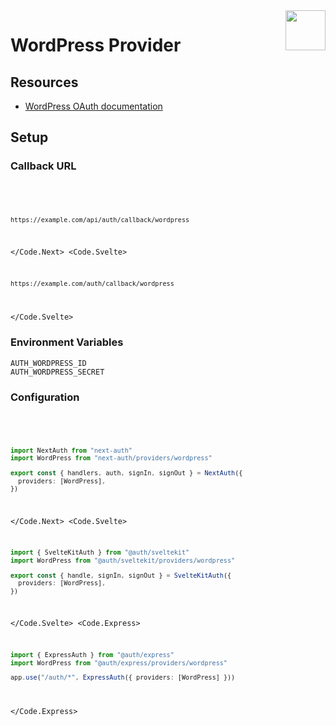 
<img align="right" src="/img/providers/wordpress.svg" height="64" width="64" />

# WordPress Provider

## Resources

- [WordPress OAuth documentation](https://developer.wordpress.com/docs/oauth2/)

## Setup

### Callback URL

<Code>
  <Code.Next>

```bash
https://example.com/api/auth/callback/wordpress
```

  </Code.Next>
  <Code.Svelte>

```bash
https://example.com/auth/callback/wordpress
```

  </Code.Svelte>
</Code>

### Environment Variables

```
AUTH_WORDPRESS_ID
AUTH_WORDPRESS_SECRET
```

### Configuration

<Code>
  <Code.Next>

```ts filename="/auth.ts"
import NextAuth from "next-auth"
import WordPress from "next-auth/providers/wordpress"

export const { handlers, auth, signIn, signOut } = NextAuth({
  providers: [WordPress],
})
```

  </Code.Next>
  <Code.Svelte>

```ts filename="/src/auth.ts"
import { SvelteKitAuth } from "@auth/sveltekit"
import WordPress from "@auth/sveltekit/providers/wordpress"

export const { handle, signIn, signOut } = SvelteKitAuth({
  providers: [WordPress],
})
```

  </Code.Svelte>
  <Code.Express>

```ts filename="/src/app.ts"
import { ExpressAuth } from "@auth/express"
import WordPress from "@auth/express/providers/wordpress"

app.use("/auth/*", ExpressAuth({ providers: [WordPress] }))
```

  </Code.Express>
</Code>
